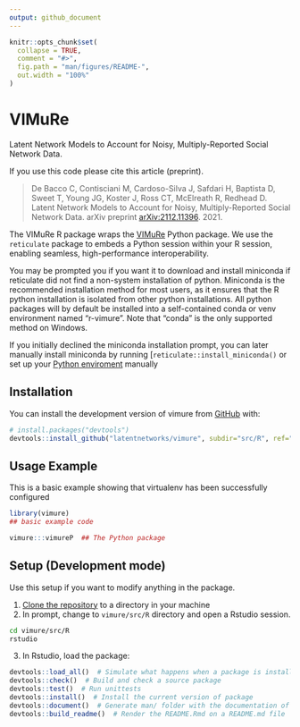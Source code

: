 ```yaml
---
output: github_document
---
```


<!-- README.md is generated from README.Rmd. Please edit that file -->

```r
knitr::opts_chunk$set(
  collapse = TRUE,
  comment = "#>",
  fig.path = "man/figures/README-",
  out.width = "100%"
)
```

# VIMuRe

<!-- badges: start -->
<!-- badges: end -->

Latent Network Models to Account for Noisy, Multiply-Reported Social Network Data.


If you use this code please cite this article (preprint).

> De Bacco C, Contisciani M, Cardoso-Silva J, Safdari H, Baptista D, Sweet T, Young JG, Koster J, Ross CT, McElreath R, Redhead D. Latent Network Models to Account for Noisy, Multiply-Reported Social Network Data. arXiv preprint [arXiv:2112.11396](https://arxiv.org/abs/2112.11396). 2021.

The VIMuRe R package wraps the [VIMuRe](https://github.com/latentnetworks/vimure/tree/18-vimure-v01-r-write-test_syntheticr/src/python) Python package. We use the `reticulate` package to embeds a Python session within your R session, enabling seamless, high-performance interoperability.

You may be prompted you if you want it to download and install miniconda if reticulate did not find a non-system installation of python. Miniconda is the recommended installation method for most users, as it ensures that the R python installation is isolated from other python installations. All python packages will by default be installed into a self-contained conda or venv environment named "r-vimure". Note that "conda" is the only supported method on Windows. 

If you initially declined the miniconda installation prompt, you can later manually install miniconda by running [`reticulate::install_miniconda()` or set up your [Python enviroment](http://timsherratt.org/digital-heritage-handbook/docs/python-pip-virtualenv/) manually

## Installation

You can install the development version of vimure from [GitHub](https://github.com/) with:

``` r
# install.packages("devtools")
devtools::install_github("latentnetworks/vimure", subdir="src/R", ref="18-vimure-v01-r-write-test_syntheticr")
```

## Usage Example

This is a basic example showing that virtualenv has been successfully configured 

```r
library(vimure)
## basic example code

vimure:::vimureP  ## The Python package
```


## Setup (Development mode)

Use this setup if you want to modify anything in the package.

1. [Clone the repository](https://docs.github.com/en/repositories/creating-and-managing-repositories/cloning-a-repository) to a directory in your machine
2. In prompt, change to `vimure/src/R` directory and open a Rstudio session.
```bash
cd vimure/src/R
rstudio
```
3. In Rstudio, load the package:
``` r
devtools::load_all()  # Simulate what happens when a package is installed and loaded
devtools::check()  # Build and check a source package
devtools::test()  # Run unittests
devtools::install()  # Install the current version of package
devtools::document()  # Generate man/ folder with the documentation of each function
devtools::build_readme()  # Render the README.Rmd on a README.md file
```

